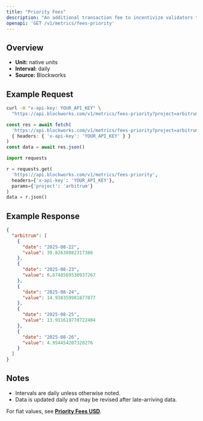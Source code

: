 ```yaml
---
title: "Priority Fees"
description: "An additional transaction fee to incentivize validators to prioritize and execute transactions."
openapi: 'GET /v1/metrics/fees-priority'
---
```


## Overview

- **Unit:** native units
- **Interval:** daily
- **Source:** Blockworks

## Example Request

<CodeGroup>

```bash cURL
curl -H "x-api-key: YOUR_API_KEY" \
  "https://api.blockworks.com/v1/metrics/fees-priority?project=arbitrum"
```

```typescript TypeScript
const res = await fetch(
  'https://api.blockworks.com/v1/metrics/fees-priority?project=arbitrum',
  { headers: { 'x-api-key': 'YOUR_API_KEY' } }
)
const data = await res.json()
```

```python Python
import requests

r = requests.get(
  'https://api.blockworks.com/v1/metrics/fees-priority',
  headers={'x-api-key': 'YOUR_API_KEY'},
  params={'project': 'arbitrum'}
)
data = r.json()
```

</CodeGroup>

## Example Response

```json
{
  "arbitrum": [
    {
      "date": "2025-08-22",
      "value": 39.82630882317386
    },
    {
      "date": "2025-08-23",
      "value": 0.6748569530937267
    },
    {
      "date": "2025-08-24",
      "value": 14.938359981877877
    },
    {
      "date": "2025-08-25",
      "value": 13.911619778722404
    },
    {
      "date": "2025-08-26",
      "value": 4.954454207320276
    }
  ]
}
```

## Notes
- Intervals are daily unless otherwise noted.
- Data is updated daily and may be revised after late-arriving data.


<Note>For fiat values, see **[Priority Fees USD](./fees-priority-usd)**.</Note>